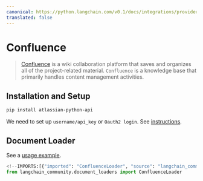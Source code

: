 ```yaml
---
canonical: https://python.langchain.com/v0.1/docs/integrations/providers/confluence
translated: false
---
```


# Confluence

>[Confluence](https://www.atlassian.com/software/confluence) is a wiki collaboration platform that saves and organizes all of the project-related material. `Confluence` is a knowledge base that primarily handles content management activities.

## Installation and Setup

```bash
pip install atlassian-python-api
```

We need to set up `username/api_key` or `Oauth2 login`.
See [instructions](https://support.atlassian.com/atlassian-account/docs/manage-api-tokens-for-your-atlassian-account/).

## Document Loader

See a [usage example](/docs/integrations/document_loaders/confluence).

```python
<!--IMPORTS:[{"imported": "ConfluenceLoader", "source": "langchain_community.document_loaders", "docs": "https://api.python.langchain.com/en/latest/document_loaders/langchain_community.document_loaders.confluence.ConfluenceLoader.html", "title": "Confluence"}]-->
from langchain_community.document_loaders import ConfluenceLoader
```